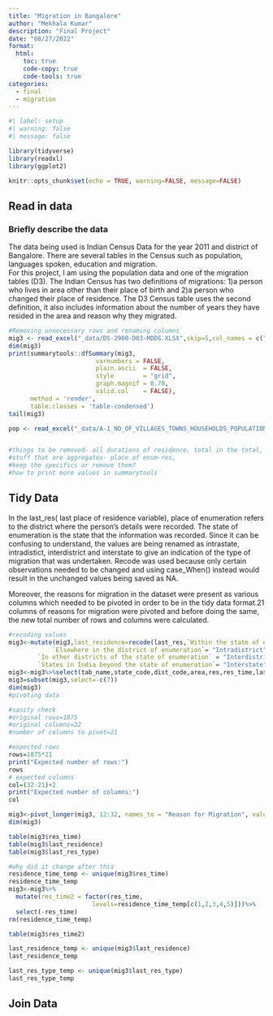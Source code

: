 ```yaml
---
title: "Migration in Bangalore"
author: "Mekhala Kumar"
description: "Final Project"
date: "08/27/2022"
format:
  html:
    toc: true
    code-copy: true
    code-tools: true
categories:
  - final
  - migration
---
```


```r
#| label: setup
#| warning: false
#| message: false

library(tidyverse)
library(readxl)
library(ggplot2)

knitr::opts_chunk$set(echo = TRUE, warning=FALSE, message=FALSE)
```

## Read in data
### Briefly describe the data
The data being used is Indian Census Data for the year 2011 and district of Bangalore. There are several tables in the Census such as population, languages spoken, education and migration.\
For this project, I am using the population data and one of the migration tables (D3). The Indian Census has two definitions of migrations: 1)a person who lives in area other than their place of birth and 2)a person who changed their place of residence. The D3 Census table uses the second definition, it also includes information about the number of years they have resided in the area and reason why they migrated. 

```r
#Removing unnecessary rows and renaming columns
mig3 <- read_excel("_data/DS-2900-D03-MDDS.XLSX",skip=5,col_names = c("tab_name","state_code","dist_code","area","res","res_time","last_res","last_res_type","tot_p","tot_m","tot_f","work_p","work_m","work_f","busi_t","busi_m","busi_f","educ_t","educ_m","educ_f","mar_t","mar_m","mar_f","after_birth_t","after_birth_m","after_birth_f","with_hh_t","with_hh_m","with_hh_f","others_p","others_m","others_f"))%>%filter(area=="Bangalore")
dim(mig3)
print(summarytools::dfSummary(mig3,
                        varnumbers = FALSE,
                        plain.ascii  = FALSE, 
                        style        = "grid", 
                        graph.magnif = 0.70, 
                        valid.col    = FALSE),
      method = 'render',
      table.classes = 'table-condensed')
tail(mig3)

pop <- read_excel("_data/A-1_NO_OF_VILLAGES_TOWNS_HOUSEHOLDS_POPULATION_AND_AREA (1).xlsx",skip=4,col_names=c("state_code","dist_code","sub_dist_code","type_of_region","name","reg_type","num_village_inhabit","num_village_uninhabit","num_town","num_hh","pop_t","pop_m","pop_f","area_region","pop_density"))%>%filter(name=="Bangalore")


#things to be removed- all durations of residence, total in the total, rural, urban column? not sure
#stuff that are aggregates- place of enum-res, 
#keep the specifics or remove them?
#how to print more values in summarytools
```





## Tidy Data

In the last_res( last place of residence variable), place of enumeration refers to the district where the person's details were recorded. The state of enumeration is the state that the information was recorded. Since it can be confusing to understand, the values are being renamed as intrastate, intradistict, interdistrict and interstate to give an indication of the type of migration that was undertaken. 
Recode was used because only certain observations needed to be changed and using case_When() instead would result in the unchanged values being saved as NA.

Moreover, the reasons for migration in the dataset were present as various columns which needed to be pivoted in order to be in the tidy data format.21 columns of reasons for migration were pivoted and before doing the same, the new total number of rows and columns were calculated. 
```r
#recoding values
mig3<-mutate(mig3,last_residence=recode(last_res,`Within the state of enumeration but outside the place of enumeration`= "Intrastate",
         	`Elsewhere in the district of enumeration`= "Intradistrict",
        `In other districts of the state of enumeration` = "Interdistrict",
        `States in India beyond the state of enumeration`= "Interstate"))
mig3<-mig3%>%select(tab_name,state_code,dist_code,area,res,res_time,last_res,last_residence,everything())
mig3=subset(mig3,select=-c(7))
dim(mig3)
#pivoting data

#sanity check
#original rows=1875
#original columns=32
#number of columns to pivot=21

#expected rows
rows=1875*21
print("Expected number of rows:")
rows
# expected columns 
col=(32-21)+2
print("Expected number of columns:")
col

mig3<-pivot_longer(mig3, 12:32, names_to = "Reason for Migration", values_to = "Number of People")
dim(mig3)

```



```r
table(mig3$res_time)
table(mig3$last_residence)
table(mig3$last_res_type)

#why did it change after this
residence_time_temp <- unique(mig3$res_time)
residence_time_temp
mig3<-mig3%>%
  mutate(res_time2 = factor(res_time, 
                       levels=residence_time_temp[c(1,2,3,4,5)]))%>%
  select(-res_time)
rm(residence_time_temp)

table(mig3$res_time2)

last_residence_temp <- unique(mig3$last_residence)
last_residence_temp

last_res_type_temp <- unique(mig3$last_res_type)
last_res_type_temp
```

## Join Data




